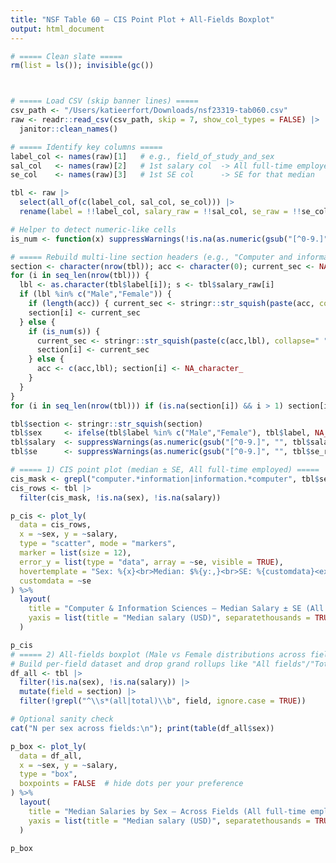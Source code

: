 ```yaml
---
title: "NSF Table 60 — CIS Point Plot + All-Fields Boxplot"
output: html_document
---
```


```r
# ===== Clean slate =====
rm(list = ls()); invisible(gc())



# ===== Load CSV (skip banner lines) =====
csv_path <- "/Users/katieerfort/Downloads/nsf23319-tab060.csv"
raw <- readr::read_csv(csv_path, skip = 7, show_col_types = FALSE) |>
  janitor::clean_names()

# ===== Identify key columns =====
label_col <- names(raw)[1]   # e.g., field_of_study_and_sex
sal_col   <- names(raw)[2]   # 1st salary col  -> All full-time employed (Median)
se_col    <- names(raw)[3]   # 1st SE col      -> SE for that median

tbl <- raw |>
  select(all_of(c(label_col, sal_col, se_col))) |>
  rename(label = !!label_col, salary_raw = !!sal_col, se_raw = !!se_col)

# Helper to detect numeric-like cells
is_num <- function(x) suppressWarnings(!is.na(as.numeric(gsub("[^0-9.]", "", x))))

# ===== Rebuild multi-line section headers (e.g., "Computer and information sciences") =====
section <- character(nrow(tbl)); acc <- character(0); current_sec <- NA_character_
for (i in seq_len(nrow(tbl))) {
  lbl <- as.character(tbl$label[i]); s <- tbl$salary_raw[i]
  if (lbl %in% c("Male","Female")) {
    if (length(acc)) { current_sec <- stringr::str_squish(paste(acc, collapse=" ")); acc <- character(0) }
    section[i] <- current_sec
  } else {
    if (is_num(s)) {
      current_sec <- stringr::str_squish(paste(c(acc,lbl), collapse=" ")); acc <- character(0)
      section[i] <- current_sec
    } else {
      acc <- c(acc,lbl); section[i] <- NA_character_
    }
  }
}
for (i in seq_len(nrow(tbl))) if (is.na(section[i]) && i > 1) section[i] <- section[i-1]

tbl$section <- stringr::str_squish(section)
tbl$sex     <- ifelse(tbl$label %in% c("Male","Female"), tbl$label, NA_character_)
tbl$salary  <- suppressWarnings(as.numeric(gsub("[^0-9.]", "", tbl$salary_raw)))
tbl$se      <- suppressWarnings(as.numeric(gsub("[^0-9.]", "", tbl$se_raw)))

# ===== 1) CIS point plot (median ± SE, All full-time employed) =====
cis_mask <- grepl("computer.*information|information.*computer", tbl$section, ignore.case = TRUE)
cis_rows <- tbl |>
  filter(cis_mask, !is.na(sex), !is.na(salary))

p_cis <- plot_ly(
  data = cis_rows,
  x = ~sex, y = ~salary,
  type = "scatter", mode = "markers",
  marker = list(size = 12),
  error_y = list(type = "data", array = ~se, visible = TRUE),
  hovertemplate = "Sex: %{x}<br>Median: $%{y:,}<br>SE: %{customdata}<extra></extra>",
  customdata = ~se
) %>%
  layout(
    title = "Computer & Information Sciences — Median Salary ± SE (All full-time employed)",
    yaxis = list(title = "Median salary (USD)", separatethousands = TRUE)
  )

p_cis
# ===== 2) All-fields boxplot (Male vs Female distributions across fields; no dots) =====
# Build per-field dataset and drop grand rollups like "All fields"/"Total"
df_all <- tbl |>
  filter(!is.na(sex), !is.na(salary)) |>
  mutate(field = section) |>
  filter(!grepl("^\\s*(all|total)\\b", field, ignore.case = TRUE))

# Optional sanity check
cat("N per sex across fields:\n"); print(table(df_all$sex))

p_box <- plot_ly(
  data = df_all,
  x = ~sex, y = ~salary,
  type = "box",
  boxpoints = FALSE  # hide dots per your preference
) %>%
  layout(
    title = "Median Salaries by Sex — Across Fields (All full-time employed)",
    yaxis = list(title = "Median salary (USD)", separatethousands = TRUE)
  )

p_box

```
